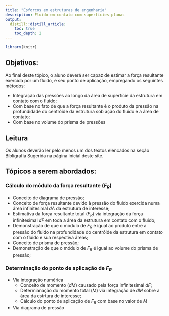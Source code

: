 ```yaml
---
title: "Esforços em estruturas de engenharia"
description: Fluido em contato com superfícies planas
output:
  distill::distill_article:
    toc: true
    toc_depth: 2
---
```


```r
library(knitr)
```

## Objetivos:

Ao final deste tópico, o aluno deverá ser capaz de estimar a força resultante exercida por um fluido, e seu ponto de aplicação, empregando os seguintes métodos:


- Integração das pressões ao longo da área de superfície da estrutura em contato com o fluido;
- Com base no fato de que a força resultante é o produto da pressão na profundidade do centróide da estrutura sob ação do fluido e a área de contato; 
- Com base no volume do prisma de pressões

## Leitura

Os alunos deverão ler pelo menos um dos textos elencados na seção Bibligrafia Sugerida na página inicial deste site. 

## Tópicos a serem abordados:

### Cálculo do módulo da força resultante ($F_R$)

- Conceito de diagrama de pressão;
- Conceito de força resultante devido à pressão do fluido exercida numa área infinitesimal $dA$ da estrutura de interesse;
- Estimativa da força resultante total ($F_R$) via integração da força infinitesimal $dF$ em toda a área da estrutura em contato com o fluido;
- Demonstração de que o módulo de $F_R$ é igual ao produto entre a pressão do fluido na profundidade do centróide da estrutura em contato com o fluido e sua respectiva áreas;
- Conceito de prisma de pressão;
- Demonstração de que o módulo de $F_R$ é igual ao volume do prisma de pressão;

### Determinação do ponto de aplicação de $F_R$

- Via integração numérica
  - Conceito de momento ($dM$) causado pela força infinitesimal $dF$;
  - Determianação do momento total ($M$) via integração de $dM$ sobre a área da estrtura de interesse;
  - Cálculo do ponto de aplicação de $F_R$ com base no valor de $M$
- Via diagrama de pressão